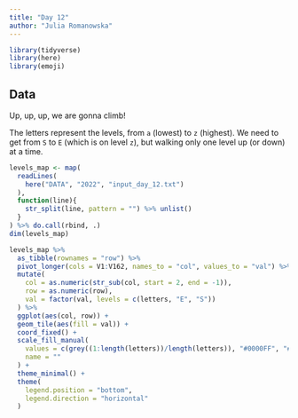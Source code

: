 ```yaml
---
title: "Day 12"
author: "Julia Romanowska"
---
```


```r
library(tidyverse)
library(here)
library(emoji)
```

## Data

Up, up, up, we are gonna climb!

The letters represent the levels, from `a` (lowest) to `z` (highest). We need
to get from `S` to `E` (which is on level `z`), but walking only one level up 
(or down) at a time.

```r
levels_map <- map(
  readLines(
    here("DATA", "2022", "input_day_12.txt")
  ),
  function(line){
    str_split(line, pattern = "") %>% unlist()
  }
) %>% do.call(rbind, .)
dim(levels_map)
```

```r
levels_map %>%
  as_tibble(rownames = "row") %>%
  pivot_longer(cols = V1:V162, names_to = "col", values_to = "val") %>%
  mutate(
    col = as.numeric(str_sub(col, start = 2, end = -1)),
    row = as.numeric(row),
    val = factor(val, levels = c(letters, "E", "S"))
  ) %>%
  ggplot(aes(col, row)) +
  geom_tile(aes(fill = val)) +
  coord_fixed() +
  scale_fill_manual(
    values = c(grey((1:length(letters))/length(letters)), "#0000FF", "#FF0000"),
    name = ""
  ) +
  theme_minimal() +
  theme(
    legend.position = "bottom",
    legend.direction = "horizontal"
  )
```


